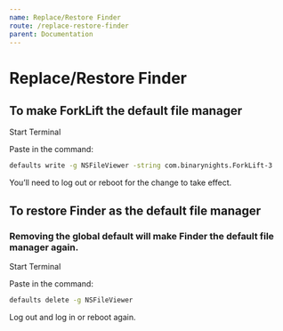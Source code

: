 ```yaml
---
name: Replace/Restore Finder
route: /replace-restore-finder
parent: Documentation
---
```


# Replace/Restore Finder

## To make ForkLift the default file manager

Start Terminal

Paste in the command:

```bash
defaults write -g NSFileViewer -string com.binarynights.ForkLift-3
```

You’ll need to log out or reboot for the change to take effect.

## To restore Finder as the default file manager

### Removing the global default will make Finder the default file manager again.

Start Terminal

Paste in the command:

```bash
defaults delete -g NSFileViewer
```

Log out and log in or reboot again.
